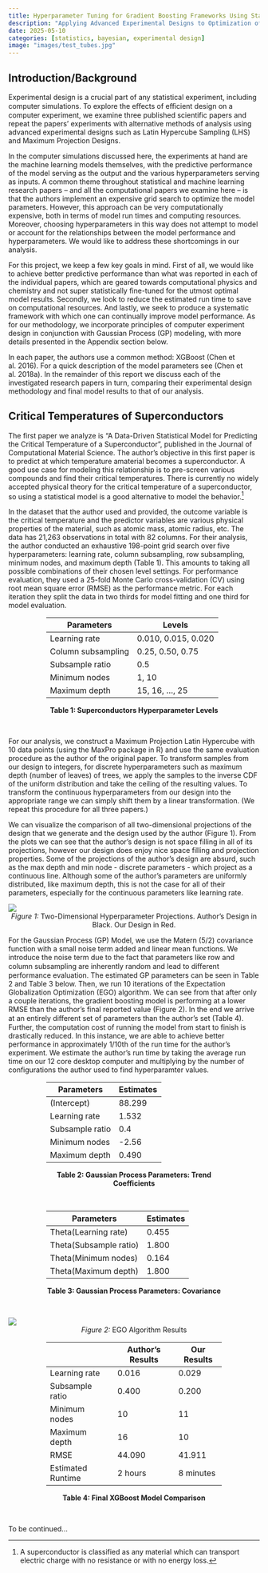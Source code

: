 ```yaml
---
title: Hyperparameter Tuning for Gradient Boosting Frameworks Using Statistical Experimental Design
description: "Applying Advanced Experimental Designs to Optimization of Hyperparameters in XGBoost"
date: 2025-05-10
categories: [statistics, bayesian, experimental design]
image: "images/test_tubes.jpg"
---
```



## Introduction/Background
Experimental design is a crucial part of any statistical experiment, including computer simulations. To explore the eﬀects of eﬃcient design on a computer experiment, we examine three published scientific papers and repeat the papers’ experiments with alternative methods of analysis using advanced experimental designs such as Latin Hypercube Sampling (LHS) and Maximum Projection Designs.

In the computer simulations discussed here, the experiments at hand are the machine learning models themselves, with the predictive performance of the model serving as the output and the various hyperparameters serving as inputs. A common theme throughout statistical and machine learning research papers -- and all the computational papers we examine here -- is that the authors implement an expensive grid search to optimize the model parameters. However, this approach can be very computationally expensive, both in terms of model run times and computing resources. Moreover, choosing hyperparameters in this way does not attempt to model or account for the relationships between the model performance and hyperparameters. We would like to address these shortcomings in our analysis.

For this project, we keep a few key goals in mind. First of all, we would like to achieve better predictive performance than what was reported in each of the individual papers, which are geared towards computational physics and chemistry and not super statistically fine-tuned for the utmost optimal model results. Secondly, we look to reduce the estimated run time to save on computational resources. And lastly, we seek to produce a systematic framework with which one can continually improve model performance. As for our methodology, we incorporate principles of computer experiment design in conjunction with Gaussian Process (GP) modeling, with more details presented in the Appendix section below.

In each paper, the authors use a common method: XGBoost (Chen et al. 2016). For a quick description of the model parameters see (Chen et al. 2018a). In the remainder of this report we discuss each of the investigated research papers in turn, comparing their experimental design methodology and final model results to that of our analysis.


## Critical Temperatures of Superconductors
The first paper we analyze is “A Data-Driven Statistical Model for Predicting the Critical Temperature of a Superconductor”, published in the Journal of Computational Material Science. The author’s objective in this first paper is to predict at which temperature amaterial becomes a superconductor. A good use case for modeling this relationship is to pre-screen various compounds and find their critical temperatures. There is currently no widely accepted physical theory for the critical temperature of a superconductor, so using a statistical model is a good alternative to model the behavior.[^1]

[^1]: A superconductor is classified as any material which can transport electric charge with no resistance or
with no energy loss.

In the dataset that the author used and provided, the outcome variable is the critical temperature and the predictor variables are various physical properties of the material, such as atomic mass, atomic radius, etc. The data has 21,263 observations in total with 82 columns. For their analysis, the author conducted an exhaustive 198-point grid search over five hyperparameters: learning rate, column subsampling, row subsampling, minimum
nodes, and maximum depth (Table 1). This amounts to taking all possible combinations of their chosen level settings. For performance evaluation, they used a 25-fold Monte Carlo
cross-validation (CV) using root mean square error (RMSE) as the performance metric. For each iteration they split the data in two thirds for model fitting and one third for model
evaluation.

::: {.table-narrow style="width: 70%; margin: auto;"}
| Parameters         | Levels              |
|--------------------|---------------------|
| Learning rate      | 0.010, 0.015, 0.020 |
| Column subsampling | 0.25, 0.50, 0.75    |
| Subsample ratio    | 0.5                 |
| Minimum nodes      | 1, 10               |
| Maximum depth      | 15, 16, ..., 25     |
<div style="text-align: center;">**Table 1: Superconductors Hyperparameter Levels**</div>
:::
<br>

For our analysis, we construct a Maximum Projection Latin Hypercube with 10 data points (using the MaxPro package in R) and use the same evaluation procedure as the author of the original paper. To transform samples from our design to integers, for discrete hyperparameters such as maximum depth (number of leaves) of trees, we apply the samples to the inverse CDF of the uniform distribution and take the ceiling of the resulting values. To transform the continuous hyperparameters from our design into the appropriate range we can simply shift them by a linear transformation. (We repeat this procedure for all three papers.)

We can visualize the comparison of all two-dimensional projections of the design that we generate and the design used by the author (Figure 1). From the plots we can see that the author’s design is not space filling in all of its projections, however our design does enjoy nice space filling and projection properties. Some of the projections of the author’s design are absurd, such as the max depth and min node - discrete parameters - which project as a continuous line. Although some of the author’s parameters are uniformly distributed, like maximum depth, this is not the case for all of their parameters, especially for the continuous parameters like learning rate.

![](images/paper_1_all_2D_projections.png)
<div style="text-align: center;">*Figure 1:* Two-Dimensional Hyperparameter Projections. Author's Design in Black. Our Design in Red.</div>

For the Gaussian Process (GP) Model, we use the Matern (5/2) covariance function with a small noise term added and linear mean functions. We introduce the noise term due to the fact that parameters like row and column subsampling are inherently random and lead to diﬀerent performance evaluation. The estimated GP parameters can be seen in Table 2 and Table 3 below. Then, we run 10 iterations of the Expectation Globalization Optimization (EGO) algorithm. We can see from that after only a couple iterations, the gradient boosting model is performing at a lower RMSE than the author’s final reported value (Figure 2). In the end we arrive at an entirely diﬀerent set of parameters than the author's set (Table 4). Further, the computation cost of running the model from start to finish is drastically reduced. In this instance, we are able to achieve better performance in approximately 1/10th of the run time for the author’s experiment. We estimate the author’s run time by taking the average run time on our 12 core desktop computer and multiplying by the number of configurations the author used to find hyperparamter values.

::: {.table-narrow style="width: 70%; margin: auto;"}
| Parameters         | Estimates           |
|--------------------|---------------------|
| (Intercept)        | 88.299              |
| Learning rate      | 1.532               |
| Subsample ratio    | 0.4                 |
| Minimum nodes      | -2.56               |
| Maximum depth      | 0.490               |
<div style="text-align: center;">**Table 2: Gaussian Process Parameters: Trend Coefficients**</div>
:::
<br>

::: {.table-narrow style="width: 70%; margin: auto;"}
| Parameters             | Estimates           |
|------------------------|---------------------|
| Theta(Learning rate)   | 0.455               |
| Theta(Subsample ratio) | 1.800               |
| Theta(Minimum nodes)   | 0.164               |
| Theta(Maximum depth)   | 1.800               |
<div style="text-align: center;">**Table 3: Gaussian Process Parameters: Covariance**</div>
:::
<br>

![](images/super_conductor_ego.png)
<div style="text-align: center;">*Figure 2:* EGO Algorithm Results</div>

::: {.table-narrow style="width: 70%; margin: auto;"}
|                    | Author's Results    | Our Results         |
|--------------------|---------------------|---------------------|
| Learning rate      | 0.016               | 0.029               |
| Subsample ratio    | 0.400               | 0.200               |
| Minimum nodes      | 10                  | 11                  |
| Maximum depth      | 16                  | 10                  |
| RMSE               | 44.090              | 41.911              |
| Estimated Runtime  | 2 hours             | 8 minutes           |
<div style="text-align: center;">**Table 4: Final XGBoost Model Comparison**</div>
:::
<br>

To be continued...

